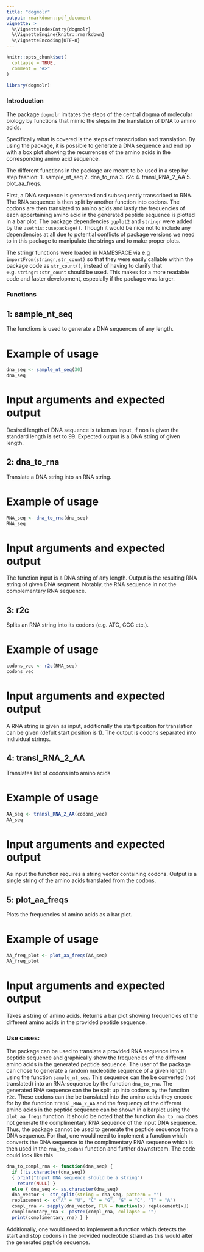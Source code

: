 ```yaml
---
title: "dogmolr"
output: rmarkdown::pdf_document
vignette: >
  %\VignetteIndexEntry{dogmolr}
  %\VignetteEngine{knitr::rmarkdown}
  %\VignetteEncoding{UTF-8}
---
```


```r
knitr::opts_chunk$set(
  collapse = TRUE,
  comment = "#>"
)
```

```r
library(dogmolr)
```

### Introduction

The package `dogmolr` imitates the steps of the central dogma of molecular biology by functions that mimic the steps in the translation of DNA to amino acids.

Specifically what is covered is the steps of transcription and translation. By using the package, it is possible to generate a DNA sequence and end op with a box plot showing the recurrences of the amino acids in the corresponding amino acid sequence.

The different functions in the package are meant to be used in a step by step fashion: 1. sample_nt_seq 2. dna_to_rna 3. r2c 4. transl_RNA_2_AA 5. plot_aa_freqs.

First, a DNA sequence is generated and subsequently transcribed to RNA. The RNA sequence is then split by another function into codons. The codons are then translated to amino acids and lastly the frequencies of each appertaining amino acid in the generated peptide sequence is plotted in a bar plot. The package dependencies `ggplot2` and `stringr` were added by the `usethis::usepackage()`. Though it would be nice not to include any dependencies at all due to potential conflicts of package versions we need to in this package to manipulate the strings and to make proper plots.

The stringr functions were loaded in NAMESPACE via e.g `importFrom(stringr,str_count)` so that they were easily callable within the package code as `str_count()`, instead of having to clarify that e.g. `stringr::str_count` should be used. This makes for a more readable code and faster development, especially if the package was larger.

### Functions

## 1: sample_nt_seq

The functions is used to generate a DNA sequences of any length.

# Example of usage

```r
dna_seq <- sample_nt_seq(30)
dna_seq
```

# Input arguments and expected output

Desired length of DNA sequence is taken as input, if non is given the standard length is set to 99. Expected output is a DNA string of given length.

## 2: dna_to_rna

Translate a DNA string into an RNA string.

# Example of usage

```r
RNA_seq <- dna_to_rna(dna_seq)
RNA_seq
```

# Input arguments and expected output

The function input is a DNA string of any length. Output is the resulting RNA string of given DNA segment. Notably, the RNA sequence in not the complementary RNA sequence.

## 3: r2c

Splits an RNA string into its codons (e.g. ATG, GCC etc.).

# Example of usage

```r
codons_vec <- r2c(RNA_seq)
codons_vec
```

# Input arguments and expected output

A RNA string is given as input, additionally the start position for translation can be given (defult start position is 1). The output is codons separated into individual strings.

## 4: transl_RNA_2_AA

Translates list of codons into amino acids

# Example of usage

```r
AA_seq <- transl_RNA_2_AA(codons_vec)
AA_seq
```

# Input arguments and expected output

As input the function requires a string vector containing codons. Output is a single string of the amino acids translated from the codons.

## 5: plot_aa_freqs

Plots the frequencies of amino acids as a bar plot.

# Example of usage

```r
AA_freq_plot <- plot_aa_freqs(AA_seq)
AA_freq_plot
```

# Input arguments and expected output

Takes a string of amino acids. Returns a bar plot showing frequencies of the different amino acids in the provided peptide sequence.

### Use cases:

The package can be used to translate a provided RNA sequence into a peptide sequence and graphically show the frequencies of the different amino acids in the generated peptide sequence. The user of the package can chose to generate a random nucleotide sequence of a given length using the function `sample_nt_seq`. This sequence can the be converted (not translated) into an RNA-sequence by the function `dna_to_rna`. The generated RNA sequence can the be split up into codons by the function `r2c`. These codons can the be translated into the amino acids they encode for by the function `transl_RNA_2_AA` and the frequency of the different amino acids in the peptide sequence can be shown in a barplot using the `plot_aa_freqs` function. It should be noted that the function `dna_to_rna` does not generate the complimentary RNA sequence of the input DNA sequence. Thus, the package cannot be used to generate the peptide sequence from a DNA sequence. For that, one would need to implement a function which converts the DNA sequence to the complimentary RNA sequence which is then used in the `rna_to_codons` function and further downstream. The code could look like this

```r
dna_to_compl_rna <- function(dna_seq) {
  if (!is.character(dna_seq))
  { print("Input DNA sequence should be a string")
    return(NULL) }
  else { dna_seq <- as.character(dna_seq) 
  dna_vector <- str_split(string = dna_seq, pattern = "") 
  replacement <- c("A" = "U", "C" = "G", "G" = "C", "T" = "A") 
  compl_rna <- sapply(dna_vector, FUN = function(x) replacement[x]) 
  complimentary_rna <- paste0(compl_rna, collapse = "") 
  print(complimentary_rna) } }
```

Additionally, one would need to implement a function which detects the start and stop codons in the provided nucleotide strand as this would alter the generated peptide sequence.
